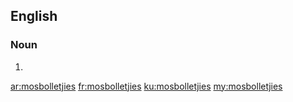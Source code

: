 ==English==

===Noun===
{{head|en|noun plural form}}

# {{plural of|mosbolletjie|lang=en}}

[[ar:mosbolletjies]]
[[fr:mosbolletjies]]
[[ku:mosbolletjies]]
[[my:mosbolletjies]]